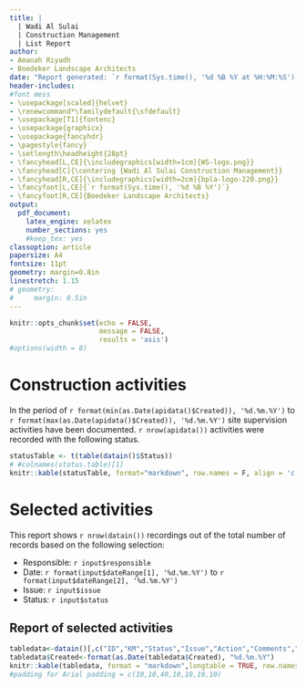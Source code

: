 ```yaml
---
title: |
  | Wadi Al Sulai
  | Construction Management
  | List Report
author:
- Amanah Riyadh
- Boedeker Landscape Architects
date: "Report generated: `r format(Sys.time(), '%d %B %Y at %H:%M:%S')`"
header-includes:
#font mess
- \usepackage[scaled]{helvet}
- \renewcommand*\familydefault{\sfdefault}
- \usepackage[T1]{fontenc}
- \usepackage{graphicx}
- \usepackage{fancyhdr}
- \pagestyle{fancy}
- \setlength\headheight{28pt}
- \fancyhead[L,CE]{\includegraphics[width=1cm]{WS-logo.png}} 
- \fancyhead[C]{\centering {Wadi Al Sulai Construction Management}}
- \fancyhead[R,CE]{\includegraphics[width=2cm]{bpla-logo-220.png}}
- \fancyfoot[L,CE]{`r format(Sys.time(), '%d %B %Y')`}
- \fancyfoot[R,CE]{Boedeker Landscape Architects}
output:
  pdf_document:
    latex_engine: xelatex
    number_sections: yes
    #keep_tex: yes
classoption: article
papersize: A4
fontsize: 11pt
geometry: margin=0.8in
linestretch: 1.15
# geometry:
#     margin: 0.5in
---
```



```r
knitr::opts_chunk$set(echo = FALSE,
                      message = FALSE,
                      results = 'asis')
#options(width = 8)
```

# Construction activities

In the period of `r format(min(as.Date(apidata()$Created)), '%d.%m.%Y')` to `r format(max(as.Date(apidata()$Created)), '%d.%m.%Y')` site supervision activities have been documented.  `r nrow(apidata())` activities were recorded with the following status.

```r
statusTable <- t(table(datain()$Status))
# #colnames(status.table)[1]
knitr::kable(statusTable, format="markdown", row.names = F, align = 'c')
```


# Selected activities

This report shows `r nrow(datain())` recordings out of the total number of records based on the following selection: 

* Responsible: `r input$responsible`
* Date: `r format(input$dateRange[1], '%d.%m.%Y')` to `r format(input$dateRange[2], '%d.%m.%Y')`
* Issue:  `r input$issue` 
* Status: `r input$status`


\newpage
## Report of selected activities
<!-- The table below shows the `r input$actionrequired` in the period from `r input$dateRange[1]`ot `r input$dateRange[2]` with the species  `r input$species` and the status `r input$status`. -->
```r
tabledata<-datain()[,c("ID","KM","Status","Issue","Action","Comments","Created")]
tabledata$Created<-format(as.Date(tabledata$Created), "%d.%m.%Y")
knitr::kable(tabledata, format = "markdown",longtable = TRUE, row.names = F,booktabs =T, padding = c(10,10,60,20,0,60,40))
#padding for Arial padding = c(10,10,40,10,10,10,10)
```